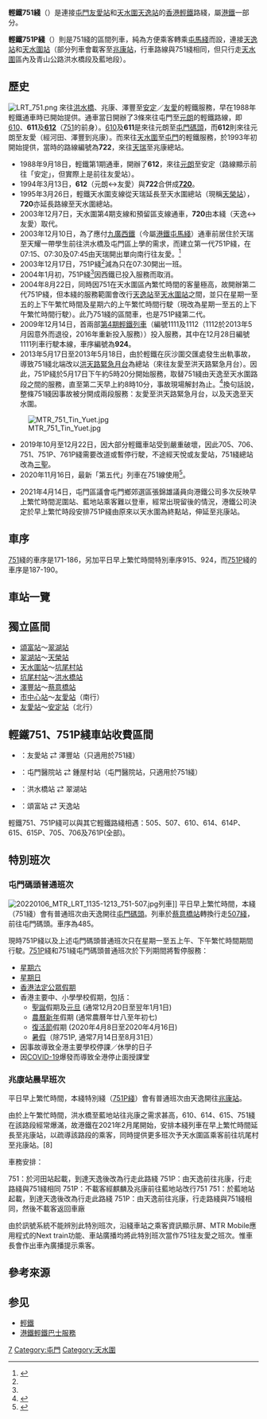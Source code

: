 {{about|取代其他路線的路線|被取代的路線|香港輕鐵720綫}}
{{Infobox rail system-route
| name        = 香港輕鐵751線
| native_name = {{lang|en|Hong Kong Light Rail Route 751}}
| color       = {{輕鐵顏色|751}}
| logo        = 
| logo_width  = 
| image       = File:LR1031 751.JPG
| image_width = 
| image_alt   =
| caption     = 
| locale      = {{HKG}}[[屯門區|屯門區]]、[[元朗區|元朗區]]
| type        = [[輕軌運輸系統|輕軌運輸系統]]
| system      = [[香港輕鐵|香港輕鐵]]
| status      = 營運中
| start       = {{站|友愛}}
| end         = {{站|天逸}}
| routes      = 
| character   = 地面、高架
| linelength  =
| tracklength =
| speed       = 最高70公里/小時
| tracks      = 2條
| stations    = 23個
| gauge       = {{標準軌}}
| minradius   = 
| maxgrade    = 
| elevation   = 
| electrification = [[直流電|直流電]] 750 V [[高架電纜|高架電纜]]
| block_signal = 
| signalling  = 
| depot       = [[港鐵屯門車廠|港鐵屯門車廠]]
| stock       = {{plainlist|
* [[輕鐵第一期列車|輕鐵第一期列車]]
* [[輕鐵第二期列車|輕鐵第二期列車]]
* [[輕鐵第三期列車|輕鐵第三期列車]]
* [[輕鐵第四期列車|輕鐵第四期列車]]
* [[輕鐵第五期列車|輕鐵第五期列車]]
}}
| fleet_size  = 1卡編組或2卡編組
| open        ={{start date and age|2003|12|7}} 
| lastextension = 
| close       = 
| daily_ridership =
| owner       = [[九廣鐵路公司|九廣鐵路公司]]
| operator    = [[香港鐵路有限公司|香港鐵路有限公司]]
| website     =
| map         = {{香港輕鐵RDT/751|inline=yes}}
| map_state   = collapsed
}}

{{Infobox rail system-route
| name        = 香港輕鐵751P線
| native_name = {{lang|en|Hong Kong Light Rail Route 751P}}
| color       = {{輕鐵顏色|751P}}
| logo        = 
| logo_width  = 
| image       = [[File:LRT1015_751P.jpg|frameless]]
| image_width = 
| image_alt   =
| caption     = 
| locale      = {{HKG}}[[元朗區|元朗區]]
| type        = [[輕軌運輸系統|輕軌運輸系統]]
| system      = [[香港輕鐵|香港輕鐵]]
| status      = 營運中
| start       = {{站|天水圍}}
| end         = {{站|天逸}}
| routes      = 
| character   = 地面、高架
| linelength  =
| tracklength =
| speed       = 最高70公里/小時
| tracks      = 2條
| stations    = 9個
| gauge       = {{標準軌}}
| minradius   = 
| maxgrade    = 
| elevation   = 
| electrification = [[直流電|直流電]] 750 V [[高架電纜|高架電纜]]
| block_signal = 
| signalling  = 
| depot       = [[港鐵屯門車廠|港鐵屯門車廠]]
| stock       = {{plainlist|
* [[輕鐵第一期列車|輕鐵第一期列車]]
* [[輕鐵第二期列車|輕鐵第二期列車]]
* [[輕鐵第三期列車|輕鐵第三期列車]]
* [[輕鐵第四期列車|輕鐵第四期列車]]
* [[輕鐵第五期列車|輕鐵第五期列車]]
}}
| fleet_size  = 1卡編組或2卡編組
| open        ={{start date and age|2004|8|23}} 
| lastextension = 
| close       = 
| daily_ridership =
| owner       = [[九廣鐵路公司|九廣鐵路公司]]
| operator    = [[香港鐵路有限公司|香港鐵路有限公司]]
| website     =
| map         = {{香港輕鐵RDT/751P|inline=yes}}
| map_state   = collapsed
}}

'''輕鐵751綫'''（{{lang-en|'''Light Rail Route 751'''}}）是連接[[屯門|屯門]][[友愛站|友愛站]]和[[天水圍|天水圍]][[天逸站|天逸站]]的[[香港輕鐵|香港輕鐵]]路綫，屬[[港鐵|港鐵]]一部分。

'''輕鐵751P綫'''（{{lang-en|'''Light Rail Route 751P'''}}）則是751綫的區間列車，純為方便乘客轉乘[[屯馬綫|屯馬綫]]而設，連接[[天逸站|天逸站]]和[[天水圍站_(輕鐵)|天水圍站]]（部分列車會載客至[[兆康站_(輕鐵)|兆康站]]，行車路線與751綫相同，但只行走[[天水圍|天水圍]]區內及青山公路洪水橋段及藍地段）。

==歷史==
[[File:LRT_751.png|thumb]]
來往[[洪水橋|洪水橋]]、兆康、澤豐至[[安定站_(香港)|安定]]／[[友愛站|友愛]]的輕鐵服務，早在1988年輕鐵通車時已開始提供。通車當日開辦了3條來往屯門至[[元朗|元朗]]的輕鐵路線，即[[香港輕鐵610綫|610]]、'''611'''及'''[[香港輕鐵612綫|612]]'''（[[香港輕鐵751綫|751]]的前身）。[[香港輕鐵610綫|610]]及'''611'''是來往元朗至[[屯門碼頭|屯門碼頭]]，而'''612'''則來往元朗至友愛（經河田、澤豐到兆康）。而來往[[天水圍|天水圍]]至[[屯門|屯門]]的輕鐵服務，於1993年初開始提供，當時的路線編號為'''722'''，來往[[天瑞站|天瑞]]至兆康總站。

*1988年9月18日，輕鐵第1期通車，開辦了'''612'''，來往[[元朗|元朗]]至安定（路線顯示前往「安定」，但實際上是前往友愛站）。
*1994年3月13日，'''612'''（元朗↔友愛）與'''722'''合併成'''[[香港輕鐵720線|720]]'''。
*1995年3月26日，輕鐵天水圍支線從天瑞延長至天水圍總站（現稱[[天榮站|天榮站]]），'''720'''亦延長路線至天水圍總站。
*2003年12月7日，天水圍第4期支線和預留區支線通車，'''720'''由本綫（天逸↔友愛）取代。
*2003年12月10日，為了應付[[九廣西鐵|九廣西鐵]]（今屬[[港鐵|港鐵]][[屯馬綫|屯馬綫]]）通車前居住於天瑞至天耀一帶學生前往洪水橋及屯門區上學的需求，而建立第一代751P綫，在07:15、07:30及07:45由天瑞開出單向南行往友愛。<ref name="#1">{{Cite web|title=香港鐵路大典|url=https://hkrail.fandom.com/wiki/%E8%BC%95%E9%90%B5751P%E7%B7%9A_%28%E7%AC%AC%E4%B8%80%E4%BB%A3%29|access-date=2022-01-19|archive-date=2021-12-30|archive-url=https://web.archive.org/web/20211230044728/https://hkrail.fandom.com/wiki/%E8%BC%95%E9%90%B5751P%E7%B7%9A_(%E7%AC%AC%E4%B8%80%E4%BB%A3)|dead-url=no}}</ref>
*2003年12月17日，751P綫<ref name="#1"/>減為只在07:30開出一班。
*2004年1月初，751P綫<ref name="#1"/>因西鐵已投入服務而取消。
*2004年8月22日，同時因751在天水圍區內繁忙時間的客量極高，故開辦第二代751P綫，但本綫的服務範圍會改行[[天逸站|天逸站]]至[[天水圍站_(輕鐵)|天水圍站]]之間，並只在星期一至五的上下午繁忙時間及星期六的上午繁忙時間行駛（現改為星期一至五的上下午繁忙時間行駛）。此乃751綫的區間車，也是751P綫第二代。 
*2009年12月14日，首兩部[[輕鐵中國南車輕軌車輛|第4期輕鐵列車]]（編號1111及1112（1112於2013年5月因意外而退役，2016年重新投入服務））投入服務，其中在12月28日編號1111列車行駛本線，車序編號為'''924'''。
*2013年5月17日至2013年5月18日，由於輕鐵在灰沙圍交匯處發生出軌事故，導致751綫北端改以[[洪天路緊急月台|洪天路緊急月台]]為總站（來往友愛至洪天路緊急月台）。因此，751P綫於5月17日下午約5時20分開始服務，取替751綫由天逸至天水圍路段之間的服務，直至第二天早上約8時10分，事故現場解封為止。<ref>{{Cite web |url=https://twitter.com/mtrupdate/status/335337266039881728 |title=存档副本 |access-date=2013-05-18 |archive-date=2016-04-12 |archive-url=https://web.archive.org/web/20160412014826/https://twitter.com/mtrupdate/status/335337266039881728 |dead-url=no }}</ref>換句話說，整條751綫因事故被分開成兩段服務：友愛至洪天路緊急月台，以及天逸至天水圍。

[[File:MTR_751_Tin_Yuet.jpg|thumb]]
*2019年10月至12月22日，因大部分輕鐵車站受到嚴重破壞，因此705、706、751、751P、761P綫需要改道或暫停行駛，不途經天悅或友愛站，751綫總站改為[[三聖站|三聖]]。
*2020年11月16日，最新「第五代」列車在751線使用<ref>{{Cite web|title=【Emily】國產新輕鐵 明610線751線啟用 - 20201116 - 港聞|url=https://news.mingpao.com/pns/%e6%b8%af%e8%81%9e/article/20201116/s00002/1605465321692/%e3%80%90emily%e3%80%91%e5%9c%8b%e7%94%a2%e6%96%b0%e8%bc%95%e9%90%b5-%e6%98%8e610%e7%b7%9a751%e7%b7%9a%e5%95%9f%e7%94%a8|access-date=2021-10-04|work=明報新聞網 - 每日明報 daily news|language=zh-hant|archive-date=2021-10-04|archive-url=https://web.archive.org/web/20211004050951/https://news.mingpao.com/pns/%e6%b8%af%e8%81%9e/article/20201116/s00002/1605465321692/%e3%80%90emily%e3%80%91%e5%9c%8b%e7%94%a2%e6%96%b0%e8%bc%95%e9%90%b5-%e6%98%8e610%e7%b7%9a751%e7%b7%9a%e5%95%9f%e7%94%a8|dead-url=no}}</ref>。

*2021年4月14日，屯門區議會屯門鄉郊選區張錦雄議員向港鐵公司多次反映早上繁忙時間泥圍站、藍地站乘客難以登車，經常出現留後的情況，港鐵公司決定於早上繁忙時段安排751P綫由原來以天水圍為終點站，伸延至兆康站。

==車序==
[[香港輕鐵751綫|751]]綫的車序是171-186，另加平日早上繁忙時間特別車序915、924，而[[香港輕鐵751P綫|751P]]綫的車序是187-190。

==車站一覽==
{{港鐵車站列表/輕鐵751、751P綫}}
==獨立區間==
*[[頌富站|頌富站]]～[[翠湖站|翠湖站]]
*[[翠湖站|翠湖站]]～[[天榮站|天榮站]]
*[[天水圍站|天水圍站]]～[[坑尾村站|坑尾村站]]
*[[坑尾村站|坑尾村站]]～[[洪水橋站|洪水橋站]]
*[[澤豐站|澤豐站]]～[[蔡意橋站|蔡意橋站]]
*[[市中心站|市中心站]]～[[友愛站|友愛站]]（南行）
*[[友愛站|友愛站]]～[[安定站|安定站]]（北行）

==輕鐵751、751P綫車站收費區間==
*{{港鐵路線標誌|第2收費區}}：友愛站 ⇄ 澤豐站（只適用於751綫）
*{{港鐵路線標誌|第3收費區}}：屯門醫院站 ⇄ 鍾屋村站（屯門醫院站，只適用於751綫）
*{{港鐵路線標誌|第4收費區}}：洪水橋站 ⇄ 翠湖站
*{{港鐵路線標誌|第5A收費區}}：頌富站 ⇄ 天逸站

輕鐵751、751P綫可以與其它輕鐵路綫相遇：505、507、610、614、614P、615、615P、705、706及761P(全部)。

==特別班次==
===屯門碼頭普通班次===
[[File:20220106_MTR_LRT_1135-1213_751-507.jpg|thumb]]列車]]
平日早上繁忙時間，本綫（751綫）會有普通班次由天逸開往[[屯門碼頭站|屯門碼頭]]。列車於[[蔡意橋站|蔡意橋站]]轉換行走[[香港輕鐵507綫|507綫]]，前往屯門碼頭。車序為485。

現時751P綫以及上述屯門碼頭普通班次只在星期一至五上午、下午繁忙時間期間行駛。[[香港輕鐵751P綫|751P]]綫和751綫屯門碼頭普通班次於下列期間將暫停服務：
*[[星期六|星期六]]
*[[星期日|星期日]]
*[[香港公眾假期|香港法定公眾假期]]
*香港主要中、小學學校假期，包括：
**[[聖誕|聖誕]]假期及[[元旦|元旦]] (通常12月20日至翌年1月1日)
**[[農曆新年|農曆新年]]假期 (通常農曆年廿八至年初七)
**[[復活節|復活節]]假期 (2020年4月8日至2020年4月16日)
**[[暑假|暑假]]（除751P, 通常7月14日至8月31日）
*因事故導致全港主要學校停課／休學的日子
*因[[COVID-19|COVID-19]]爆發而導致全港停止面授課堂

===兆康站晨早班次===
平日早上繁忙時間，本綫特別綫（[[香港輕鐵751、751P綫|751P綫]]）會有普通班次由天逸開往[[兆康站_(輕鐵)|兆康站]]。

由於上午繁忙時間，洪水橋至藍地站往兆康之需求甚高，610、614、615、751綫在該路段經常爆滿，故港鐵在2021年2月尾開始，安排本綫列車在早上繁忙時間延長至兆康站，以疏導該路段的乘客，同時提供更多班次予天水圍區乘客前往坑尾村至兆康站。[8]

車務安排：

751：於河田站起載，到達天逸後改為行走此路綫
751P：由天逸前往兆康，行走路綫與751綫相同
751P：不載客經麒麟及兆康前往藍地站改行751
751：於藍地站起載，到達天逸後改為行走此路綫
751P：由天逸前往兆康，行走路綫與751綫相同，然後不載客返回車廠

由於訊號系統不能辨別此特別班次，沿綫車站之乘客資訊顯示屏、MTR Mobile應用程式的Next train功能、車站廣播均將此特別班次當作751往友愛之班次。惟車長會作出車內廣播提示乘客。

== 參考來源 ==
{{Reflist|2}}

==参见==
*[[香港輕鐵|輕鐵]]
*[http://www.mtr.com.hk/ch/customer/services/more_light_rail.html 港鐵輕鐵巴士服務]{{Wayback|url=http://www.mtr.com.hk/en/customer/main/index.html |date=20210726163007 }}

{{香港輕鐵751綫各站}}
{{香港輕鐵751P綫各站}}
{{輕鐵路綫}}
{{港鐵系統|LRT}}
{{港鐵路綫及服務}}
{{港鐵公司於粵港澳大灣區經營的鐵路及交通業務}}
{{珠三角交通}}

[[Category:香港輕鐵路綫|7]]
[[Category:屯門|Category:屯門]]
[[Category:天水圍|Category:天水圍]]